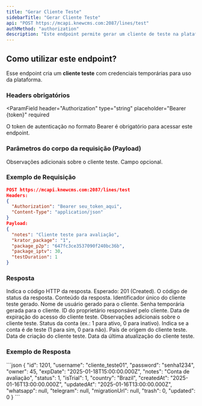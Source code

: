 ```yaml
---
title: "Gerar Cliente Teste"
sidebarTitle: "Gerar Cliente Teste"
api: "POST https://mcapi.knewcms.com:2087/lines/test"
authMethod: "authorization"
description: "Este endpoint permite gerar um cliente de teste na plataforma ."
---
```


## Como utilizar este endpoint?

Esse endpoint cria um **cliente teste** com credenciais temporárias para uso da plataforma.

### Headers obrigatórios

<ParamField
  header="Authorization"
  type="string"
  placeholder="Bearer {token}"
  required
>
  O token de autenticação no formato Bearer é obrigatório para acessar este
  endpoint.
</ParamField>

### Parâmetros do corpo da requisição (Payload)

<ParamField body="notes" type="string" placeholder="Observações">
  Observações adicionais sobre o cliente teste. Campo opcional.
</ParamField>



### Exemplo de Requisição

```json
POST https://mcapi.knewcms.com:2087/lines/test
Headers:
{
  "Authorization": "Bearer seu_token_aqui",
  "Content-Type": "application/json"
}
Payload:
{
  "notes": "Cliente teste para avaliação",
  "krator_package": "1",
  "package_p2p": "647fc3ce3537090f240bc36b",
  "package_iptv": 30,
  "testDuration": 1
}
```

### Resposta

<ResponseField name="status" type="number">
  Indica o código HTTP da resposta. Esperado: 201 (Created).
</ResponseField>

<ResponseField name="code" type="string">
  O código de status da resposta.
</ResponseField>

<ResponseField name="response" type="object">
Conteúdo da resposta.

<Expandable title="Mostrar objeto">
<ResponseField name="id" type="number">
  Identificador único do cliente teste gerado.
</ResponseField>

<ResponseField name="username" type="string">
  Nome de usuário gerado para o cliente.
</ResponseField>

<ResponseField name="password" type="string">
  Senha temporária gerada para o cliente.
</ResponseField>

<ResponseField name="owner" type="number">
  ID do proprietário responsável pelo cliente.
</ResponseField>

<ResponseField name="expDate" type="string">
  Data de expiração do acesso do cliente teste.
</ResponseField>

<ResponseField name="notes" type="string">
  Observações adicionais sobre o cliente teste.
</ResponseField>

<ResponseField name="status" type="number">
  Status da conta (ex.: 1 para ativo, 0 para inativo).
</ResponseField>

<ResponseField name="isTrial" type="number">
  Indica se a conta é de teste (1 para sim, 0 para não).
</ResponseField>

<ResponseField name="country" type="string">
  País de origem do cliente teste.
</ResponseField>

<ResponseField name="createdAt" type="string">
  Data de criação do cliente teste.
</ResponseField>

<ResponseField name="updatedAt" type="string">
  Data da última atualização do cliente teste.
</ResponseField>
</Expandable>
</ResponseField>

### Exemplo de Resposta

<ResponseExample>
```json
{
  "id": 1201,
  "username": "cliente_teste01",
  "password": "senha1234",
  "owner": 45,
  "expDate": "2025-01-18T15:00:00.000Z",
  "notes": "Conta de avaliação",
  "status": 1,
  "isTrial": 1,
  "country": "Brazil",
  "createdAt": "2025-01-16T13:00:00.000Z",
  "updatedAt": "2025-01-16T13:00:00.000Z",
  "whatsapp": null,
  "telegram": null,
  "migrationUrl": null,
  "trash": 0,
  "updated": 0
}
```
</ResponseExample>
